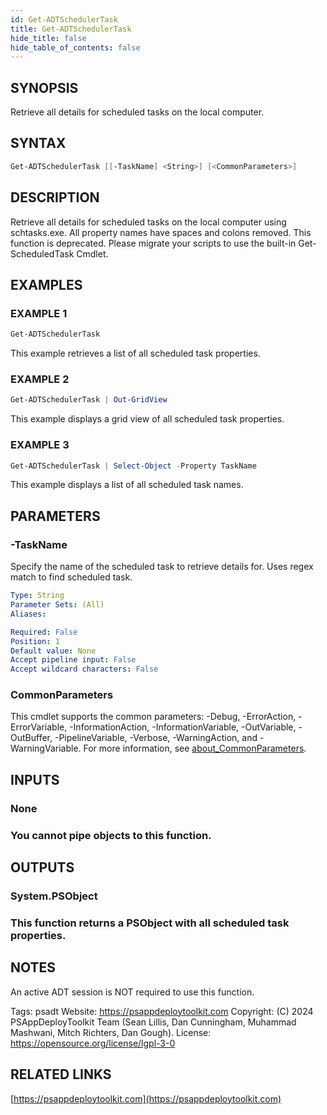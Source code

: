 ```yaml
---
id: Get-ADTSchedulerTask
title: Get-ADTSchedulerTask
hide_title: false
hide_table_of_contents: false
---
```


## SYNOPSIS

Retrieve all details for scheduled tasks on the local computer.

## SYNTAX

```powershell
Get-ADTSchedulerTask [[-TaskName] <String>] [<CommonParameters>]
```

## DESCRIPTION

Retrieve all details for scheduled tasks on the local computer using schtasks.exe.
All property names have spaces and colons removed.
This function is deprecated.
Please migrate your scripts to use the built-in Get-ScheduledTask Cmdlet.

## EXAMPLES

### EXAMPLE 1

```powershell
Get-ADTSchedulerTask
```

This example retrieves a list of all scheduled task properties.

### EXAMPLE 2

```powershell
Get-ADTSchedulerTask | Out-GridView
```

This example displays a grid view of all scheduled task properties.

### EXAMPLE 3

```powershell
Get-ADTSchedulerTask | Select-Object -Property TaskName
```

This example displays a list of all scheduled task names.

## PARAMETERS

### -TaskName

Specify the name of the scheduled task to retrieve details for.
Uses regex match to find scheduled task.

```yaml
Type: String
Parameter Sets: (All)
Aliases:

Required: False
Position: 1
Default value: None
Accept pipeline input: False
Accept wildcard characters: False
```

### CommonParameters

This cmdlet supports the common parameters: -Debug, -ErrorAction, -ErrorVariable, -InformationAction, -InformationVariable, -OutVariable, -OutBuffer, -PipelineVariable, -Verbose, -WarningAction, and -WarningVariable. For more information, see [about_CommonParameters](http://go.microsoft.com/fwlink/?LinkID=113216).

## INPUTS

### None

### You cannot pipe objects to this function.
## OUTPUTS

### System.PSObject

### This function returns a PSObject with all scheduled task properties.
## NOTES
An active ADT session is NOT required to use this function.

Tags: psadt
Website: https://psappdeploytoolkit.com
Copyright: (C) 2024 PSAppDeployToolkit Team (Sean Lillis, Dan Cunningham, Muhammad Mashwani, Mitch Richters, Dan Gough).
License: https://opensource.org/license/lgpl-3-0

## RELATED LINKS

[https://psappdeploytoolkit.com](https://psappdeploytoolkit.com)
